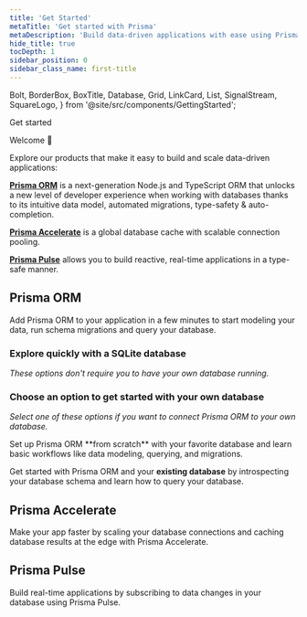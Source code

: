 ```yaml
---
title: 'Get Started'
metaTitle: 'Get started with Prisma'
metaDescription: 'Build data-driven applications with ease using Prisma ORM, add connection pooling or global caching with Prisma Accelerate or subscribe to database changes in real-time with Prisma Pulse.'
hide_title: true
tocDepth: 1
sidebar_position: 0
sidebar_class_name: first-title
---
```


  Bolt,
  BorderBox,
  BoxTitle,
  Database,
  Grid,
  LinkCard,
  List,
  SignalStream,
  SquareLogo,
} from '@site/src/components/GettingStarted';

<TopBlock title={frontMatter.title}>

<BorderBox>

<BoxTitle>Get started</BoxTitle>

Welcome 👋

Explore our products that make it easy to build and scale data-driven applications:

[**<Database />Prisma ORM**](/orm/overview/introduction/what-is-prisma) is a next-generation Node.js and TypeScript ORM that unlocks a new level of developer experience when working with databases thanks to its intuitive data model, automated migrations, type-safety & auto-completion.

[**<Bolt />Prisma Accelerate**](/accelerate/what-is-accelerate) is a global database cache with scalable connection pooling.

[**<SignalStream />Prisma Pulse**](/pulse/what-is-pulse) allows you to build reactive, real-time applications in a type-safe manner.

</BorderBox>

</TopBlock>

## <Database color="#5A67D8" width="21" height="24" /> Prisma ORM

Add Prisma ORM to your application in a few minutes to start modeling your data, run schema migrations and query your database.

### Explore quickly with a SQLite database

_These options don't require you to have your own database running._

<Grid>
  <LinkCard
    icon="fa-solid fa-rabbit-running"
    title="Quickstart"
    desc="Set up Prisma ORM from scratch with a SQLite database in 5 minutes."
    link="/docs/getting-started/quickstart"
  />
  <LinkCard
    icon="fa-brands fa-github"
    title="Examples"
    desc="Explore our ready-to-run examples with your favorite frameworks and libraries."
    link="https://github.com/prisma/prisma-examples/"
  />
</Grid>

### Choose an option to get started with your own database

_Select one of these options if you want to connect Prisma ORM to your own database._

<TabbedContent gettingStarted>
  <TabItem value="New database">
      Set up Prisma ORM **from scratch** with your favorite database and learn basic workflows like data modeling, querying, and migrations.
    <List>
      <SquareLogo
        url="/docs/getting-started/setup-prisma/start-from-scratch/relational-databases-typescript-postgresql"
        image={'/icons/technologies/postgresqlsimple.svg'}
        tech="Postgres SQL"
      />
      <SquareLogo
        url="/docs/getting-started/setup-prisma/start-from-scratch/relational-databases-typescript-mysql"
        image={'/icons/technologies/mysqlsimple.svg'}
        tech="MySQL"
      />
      <SquareLogo
        url="/docs/getting-started/setup-prisma/start-from-scratch/relational-databases-typescript-sqlserver"
        image={'/icons/technologies/sqlserver.svg'}
        tech="SQLServer"
      />
      <SquareLogo
        url="/docs/getting-started/setup-prisma/start-from-scratch/relational-databases-typescript-planetscale"
        image={'/icons/technologies/planetscale.svg'}
        tech="PlanetScale"
      />
      <SquareLogo
        url="/docs/getting-started/setup-prisma/start-from-scratch/relational-databases-typescript-cockroachdb"
        image={'/icons/technologies/cockroachdbgradient.svg'}
        tech="Cockroach DB"
      />
      <SquareLogo
        url="/docs/getting-started/setup-prisma/start-from-scratch/mongodb-typescript-mongodb"
        image={'/icons/technologies/mongodbsimple.svg'}
        tech="Mongo DB"
      />
    </List>
  </TabItem>
  <TabItem value="Existing database">
    <p>
      Get started with Prisma ORM and your <b>existing database</b> by
      introspecting your database schema and learn how to query your database.
    </p>
    <List>
      <SquareLogo
        url="/docs/getting-started/setup-prisma/add-to-existing-project/relational-databases-typescript-postgresql"
        image={'/icons/technologies/postgresqlsimple.svg'}
        tech="Postgres SQL"
      />
      <SquareLogo
        url="/docs/getting-started/setup-prisma/add-to-existing-project/relational-databases-typescript-mysql"
        image={'/icons/technologies/mysqlsimple.svg'}
        tech="MySQL"
      />
      <SquareLogo
        url="/docs/getting-started/setup-prisma/add-to-existing-project/relational-databases-typescript-sqlserver"
        image={'/icons/technologies/sqlserver.svg'}
        tech="SQL Server"
      />
      <SquareLogo
        url="/docs/getting-started/setup-prisma/add-to-existing-project/relational-databases-typescript-planetscale"
        image={'/icons/technologies/planetscale.svg'}
        tech="PlanetScale"
      />
      <SquareLogo
        url="/docs/getting-started/setup-prisma/add-to-existing-project/relational-databases-typescript-cockroachdb"
        image={'/icons/technologies/cockroachdbgradient.svg'}
        tech="Cockroach DB"
      />
      <SquareLogo
        url="/docs/getting-started/setup-prisma/add-to-existing-project/mongodb-typescript-mongodb"
        image={'/icons/technologies/mongodbsimple.svg'}
        tech="Mongo DB"
      />
    </List>
  </TabItem>
</TabbedContent>

## <Bolt color="#16A394" width="21" height="24" /> Prisma Accelerate

Make your app faster by scaling your database connections and caching database results at the edge with Prisma Accelerate.

<Grid>
  <LinkCard
    icon="fa-solid fa-arrow-right"
    title="Get started"
    desc="Add Accelerate to your app to use global database caching & connection pooling."
    link="/docs/accelerate/getting-started"
  />
  <LinkCard
    icon="fa-brands fa-github"
    title="Speed Test"
    desc="Run the speed test to see how Prisma Accelerate can make your app faster."
    link="https://accelerate-speed-test.prisma.io/"
  />
</Grid>

## <SignalStream color="#16A394" width="27" height="24" /> Prisma Pulse

Build real-time applications by subscribing to data changes in your database using Prisma Pulse.

<Grid>
  <LinkCard
    icon="fa-solid fa-arrow-right"
    title="Get started"
    desc="Add Pulse to your app to subscribe to real-time updates from your database."
    link="/docs/pulse/getting-started"
  />
</Grid>
